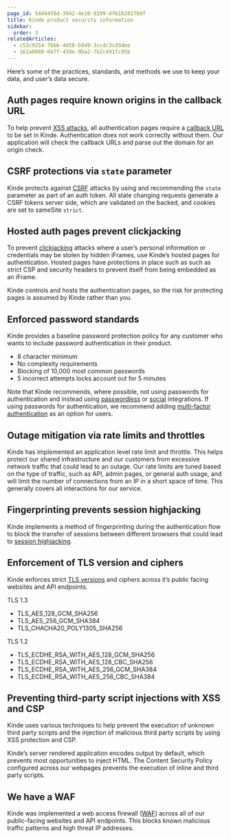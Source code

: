 ```yaml
---
page_id: 54d44f6d-3942-4e10-9299-df61b2817b9f
title: Kinde product security information
sidebar:
  order: 3
relatedArticles:
  - c53c9254-7bbb-4d58-b949-3ccdc3cd3dee
  - 162a0888-6b7f-439e-9ba2-7b2c491fc95b
---
```


Here’s some of the practices, standards, and methods we use to keep your data, and user’s data secure.

## Auth pages require known origins in the callback URL

To help prevent [XSS attacks](https://cheatsheetseries.owasp.org/cheatsheets/Cross_Site_Scripting_Prevention_Cheat_Sheet.html), all authentication pages require a [callback URL](/get-started/connect/callback-urls/#set-callback-and-redirect-urls) to be set in Kinde. Authentication does not work correctly without them. Our application will check the callback URLs and parse out the domain for an origin check.

## CSRF protections via `state` parameter

Kinde protects against [CSRF](https://cheatsheetseries.owasp.org/cheatsheets/Cross-Site_Request_Forgery_Prevention_Cheat_Sheet.html) attacks by using and recommending the `state` parameter as part of an auth token. All state changing requests generate a CSRF tokens server side, which are validated on the backed, and cookies are set to sameSite `strict`.

## Hosted auth pages prevent clickjacking

To prevent [clickjacking](https://cheatsheetseries.owasp.org/cheatsheets/Clickjacking_Defense_Cheat_Sheet.html) attacks where a user’s personal information or credentials may be stolen by hidden iFrames, use Kinde’s hosted pages for authentication. Hosted pages have protections in place such as such as strict CSP and security headers to prevent itself from being embedded as an iFrame.

Kinde controls and hosts the authentication pages, so the risk for protecting pages is assumed by Kinde rather than you.

## Enforced password standards

Kinde provides a baseline password protection policy for any customer who wants to include password authentication in their product.

- 8 character minimum
- No complexity requirements
- Blocking of 10,000 most common passwords
- 5 incorrect attempts locks account out for 5 minutes

Note that Kinde recommends, where possible, not using passwords for authentication and instead using [passwordless](/authenticate/about-auth/authentication-methods/#passwordless) or [social](/authenticate/social-sign-in/add-social-sign-in/) integrations. If using passwords for authentication, we recommend adding [multi-factor authentication](https://kinde.com/docs/authentication-and-access/about-multi-factor-authentication/) as an option for users.

## Outage mitigation via rate limits and throttles

Kinde has implemented an application level rate limit and throttle. This helps protect our shared infrastructure and our customers from excessive network traffic that could lead to an outage. Our rate limits are tuned based on the type of traffic, such as API, admin pages, or general auth usage, and will limit the number of connections from an IP in a short space of time. This generally covers all interactions for our service.

## Fingerprinting prevents session highjacking

Kinde implements a method of fingerprinting during the authentication flow to block the transfer of sessions between different browsers that could lead to [session highjacking](https://cheatsheetseries.owasp.org/cheatsheets/Session_Management_Cheat_Sheet.html).

## Enforcement of TLS version and ciphers

Kinde enforces strict [TLS versions](https://cheatsheetseries.owasp.org/cheatsheets/Transport_Layer_Security_Cheat_Sheet.html) and ciphers across it’s public facing websites and API endpoints.

TLS 1.3

- TLS_AES_128_GCM_SHA256
- TLS_AES_256_GCM_SHA384
- TLS_CHACHA20_POLY1305_SHA256

TLS 1.2

- TLS_ECDHE_RSA_WITH_AES_128_GCM_SHA256
- TLS_ECDHE_RSA_WITH_AES_128_CBC_SHA256
- TLS_ECDHE_RSA_WITH_AES_256_GCM_SHA384
- TLS_ECDHE_RSA_WITH_AES_256_CBC_SHA384

## Preventing third-party script injections with XSS and CSP

Kinde uses various techniques to help prevent the execution of unknown third party scripts and the injection of malicious third party scripts by using XSS protection and CSP.

Kinde’s server rendered application encodes output by default, which prevents most opportunities to inject HTML. The Content Security Policy configured across our webpages prevents the execution of inline and third party scripts.

## We have a WAF

Kinde was implemented a web access firewall ([WAF](https://cheatsheetseries.owasp.org/cheatsheets/Secure_Cloud_Architecture_Cheat_Sheet.html#web-application-firewall)) across all of our public-facing websites and API endpoints. This blocks known malicious traffic patterns and high threat IP addresses.
